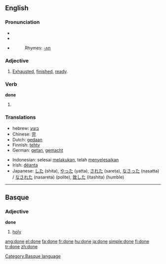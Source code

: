 {{wikipedia}}
==English==

{{rank|better|name|among|210|done|days|something|gave}}

===Pronunciation===
*{{IPA|/'dʌn/}}
*{{SAMPA|/"dVn/}}
*{{audio|En-ca-done.ogg|Audio (CA)}}
*:Rhymes: [[Rhymes:English:-ʌn|-ʌn]]

===Adjective===
{{en-adj}}

# [[exhausted|Exhausted]], [[finished]], [[ready]].

===Verb===
'''done'''

# {{past participle of|[[do]]}}

===Translations===
{{rfc-level|Translations at L3+ (AutoFormat would have corrected level of Translations)}}
{{top}}
*hebrew: [[בוצע]]
*Chinese: [[完]]
*Dutch: [[gedaan]]
*Finnish: [[tehty]]
*German: [[getan]], [[gemacht]]
{{mid}}
*Indonesian: selesai [[laku|melakukan]], telah [[selesai|menyelesaikan]]
*Irish: [[déanta]]
*Japanese: [[した]] (shita), [[やった]] (yatta), [[された]] (sareta), [[なさった]] (nasatta) / [[なされた]] (nasareta) (polite), [[致した]] (itashita) (humble)
{{bottom}}

----

==Basque==

===Adjective===
'''done'''

# [[holy]]

[[Category:Basque language]]

[[ang:done]]
[[el:done]]
[[fa:done]]
[[fr:done]]
[[hu:done]]
[[ja:done]]
[[simple:done]]
[[fi:done]]
[[tr:done]]
[[zh:done]]